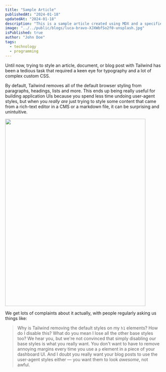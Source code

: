 ```yaml
---
title: "Sample Article"
publishedAt: "2024-01-18"
updatedAt: "2024-01-18"
description: "This is a sample article created using MDX and a specified schema."
image: "../../public/blogs/luca-bravo-XJXWbfSo2f0-unsplash.jpg"
isPublished: true
author: "John Doe"
tags:
  - technology
  - programming
---
```


Until now, trying to style an article, document, or blog post with Tailwind has been a tedious task that required a keen eye for typography and a lot of complex custom CSS.

By default, Tailwind removes all of the default browser styling from paragraphs, headings, lists and more. This ends up being really useful for building application UIs because you spend less time undoing user-agent styles, but when you *really are* just trying to style some content that came from a rich-text editor in a CMS or a markdown file, it can be surprising and unintuitive.

<img height="605" width="454" src="/blogs/1705582517552me.jpg" />														&#x9;

We get lots of complaints about it actually, with people regularly asking us things like:

> Why is Tailwind removing the default styles on my `h1` elements? How do I disable this? What do you mean I lose all the other base styles too? We hear you, but we're not convinced that simply disabling our base styles is what you really want. You don't want to have to remove annoying margins every time you use a `p` element in a piece of your dashboard UI. And I doubt you really want your blog posts to use the user-agent styles either — you want them to look *awesome*, not awful.
